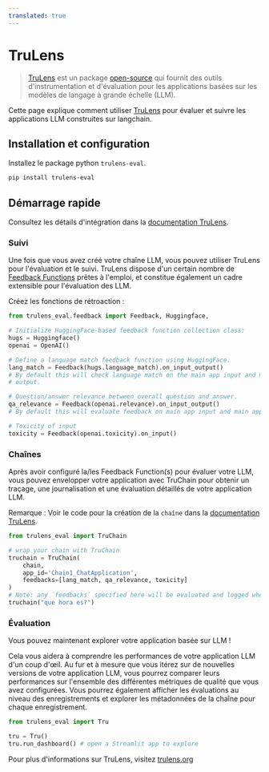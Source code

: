 ```yaml
---
translated: true
---
```


# TruLens

>[TruLens](https://trulens.org) est un package [open-source](https://github.com/truera/trulens) qui fournit des outils d'instrumentation et d'évaluation pour les applications basées sur les modèles de langage à grande échelle (LLM).

Cette page explique comment utiliser [TruLens](https://trulens.org) pour évaluer et suivre les applications LLM construites sur langchain.

## Installation et configuration

Installez le package python `trulens-eval`.

```bash
pip install trulens-eval
```

## Démarrage rapide

Consultez les détails d'intégration dans la [documentation TruLens](https://www.trulens.org/trulens_eval/getting_started/quickstarts/langchain_quickstart/).

### Suivi

Une fois que vous avez créé votre chaîne LLM, vous pouvez utiliser TruLens pour l'évaluation et le suivi.
TruLens dispose d'un certain nombre de [Feedback Functions](https://www.trulens.org/trulens_eval/evaluation/feedback_functions/) prêtes à l'emploi,
et constitue également un cadre extensible pour l'évaluation des LLM.

Créez les fonctions de rétroaction :

```python
from trulens_eval.feedback import Feedback, Huggingface,

# Initialize HuggingFace-based feedback function collection class:
hugs = Huggingface()
openai = OpenAI()

# Define a language match feedback function using HuggingFace.
lang_match = Feedback(hugs.language_match).on_input_output()
# By default this will check language match on the main app input and main app
# output.

# Question/answer relevance between overall question and answer.
qa_relevance = Feedback(openai.relevance).on_input_output()
# By default this will evaluate feedback on main app input and main app output.

# Toxicity of input
toxicity = Feedback(openai.toxicity).on_input()
```

### Chaînes

Après avoir configuré la/les Feedback Function(s) pour évaluer votre LLM, vous pouvez envelopper votre application avec
TruChain pour obtenir un traçage, une journalisation et une évaluation détaillés de votre application LLM.

Remarque : Voir le code pour la création de la `chaîne` dans
la [documentation TruLens](https://www.trulens.org/trulens_eval/getting_started/quickstarts/langchain_quickstart/).

```python
from trulens_eval import TruChain

# wrap your chain with TruChain
truchain = TruChain(
    chain,
    app_id='Chain1_ChatApplication',
    feedbacks=[lang_match, qa_relevance, toxicity]
)
# Note: any `feedbacks` specified here will be evaluated and logged whenever the chain is used.
truchain("que hora es?")
```

### Évaluation

Vous pouvez maintenant explorer votre application basée sur LLM !

Cela vous aidera à comprendre les performances de votre application LLM d'un coup d'œil. Au fur et à mesure que vous itérez sur de nouvelles versions de votre application LLM, vous pourrez comparer leurs performances sur l'ensemble des différentes métriques de qualité que vous avez configurées. Vous pourrez également afficher les évaluations au niveau des enregistrements et explorer les métadonnées de la chaîne pour chaque enregistrement.

```python
from trulens_eval import Tru

tru = Tru()
tru.run_dashboard() # open a Streamlit app to explore
```

Pour plus d'informations sur TruLens, visitez [trulens.org](https://www.trulens.org/)
